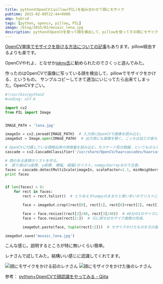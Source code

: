```yaml
---
title: pythonのOpenCVとpillow(PIL)を組み合わせて顔にモザイク
pubtime: 2015-02-08T22:44+0900
amp: hybrid
tags: [python, opencv, pillow, PIL]
image: /blog/2015/02/mosaic_lena.jpg
description: pythonのOpenCVを使って顔を検出して、pillowを使ってその顔にモザイクを掛けるというプログラムを書いてみました。
---
```


<PS data="2015-07-01">
<a href="/blog/2015/02/python-opencv-mosaic.html">OpenCV単体でモザイクを掛ける方法についての記事</a>もあります。pillow経由するよりも楽です。
</PS>

OpenCVやれよ、となぜか[jskny氏](http://risdy.net/)に勧められたのでさくっと遊んでみた。

作ったのはOpenCVで画像に写っている顔を検出して、pillowでモザイクをかける、というもの。
サンプルコピーしてきて適当にいじってたら出来てしまった。OpenCVすごい。

``` python
#!/usr/bin/python2
#coding: utf-8

import cv2
from PIL import Image


IMAGE_PATH = 'lena.jpg'

imageIn = cv2.imread(IMAGE_PATH)  # 入力用にOpenCVで画像を読み込む。
imageOut = Image.open(IMAGE_PATH)  # 出力用にも画像を開く。こっちは加工が楽ちんなpillowで。

# OpenCVに付属している顔検出用の特徴量を読み込む。カスケード型分類器、というものらしい。
cascade = cv2.CascadeClassifier('/usr/share/OpenCV/haarcascades/haarcascade_frontalface_alt.xml')

# 顔のある座標のリストを作る。
#  戻り値は(x座標, y座標, 横幅, 縦幅)のリスト。numpyのarrayなので注意。
faces = cascade.detectMultiScale(imageIn, scaleFactor=1.1, minNeighbors=1, minSize=(50, 50))
print faces


if len(faces) > 0:
    for rect in faces:
        rect = rect.tolist()  # とりあえずnumpyのままだと使い辛いのでリストに変換。

        face = imageOut.crop((rect[0], rect[1], rect[0]+rect[2], rect[1]+rect[3]))  # 顔だけ切り抜いて

        face = face.resize((rect[2]/40, rect[3]/40))  # 40分の1のサイズに圧縮。
        face = face.resize(rect[2:])  # 元に戻せばモザイク画像の完成。

        imageOut.paste(face, tuple(rect[:2]))  # モザイクかけたものを元の画像に貼り付ける。

imageOut.save('mosaic_lena.jpg')
```
こんな感じ。説明するところが特に無いくらい簡単。

レナさんで試してみた。結構いい感じに認識してくれてます。

![顔にモザイクをかける前のレナさん](/blog/2015/02/lena.jpg "520x520")
![顔にモザイクをかけた後のレナさん](/blog/2015/02/mosaic_lena.jpg "520x520")

参考： [python+OpenCVで顔認識をやってみる - Qiita](http://qiita.com/wwacky/items/98d8be2844fa1b778323)
